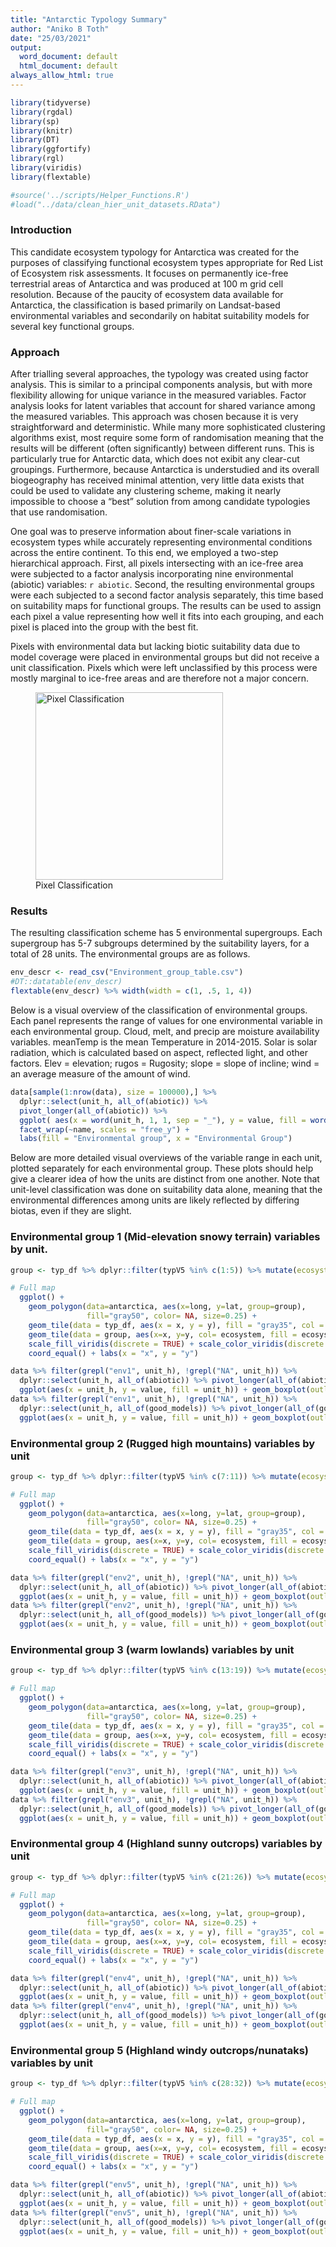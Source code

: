```yaml
---
title: "Antarctic Typology Summary"
author: "Aniko B Toth"
date: "25/03/2021"
output:
  word_document: default
  html_document: default
always_allow_html: true
---
```


```r
library(tidyverse)
library(rgdal)
library(sp)
library(knitr)
library(DT)
library(ggfortify)
library(rgl)
library(viridis)
library(flextable)

#source('../scripts/Helper_Functions.R')
#load("../data/clean_hier_unit_datasets.RData")

```

### Introduction

This candidate ecosystem typology for Antarctica was created for the purposes of classifying functional ecosystem types appropriate for Red List of Ecosystem risk assessments. It focuses on permanently ice-free terrestrial areas of Antarctica and was produced at 100 m grid cell resolution. Because of the paucity of ecosystem data available for Antarctica, the classification is based primarily on Landsat-based environmental variables and secondarily on habitat suitability models for several key functional groups. 

### Approach

After trialling several approaches, the typology was created using factor analysis. This is similar to a principal components analysis, but with more flexibility allowing for unique variance in the measured variables. Factor analysis looks for latent variables that account for shared variance among the measured variables. This approach was chosen because it is very straightforward and deterministic. While many more sophisticated clustering algorithms exist, most require some form of randomisation meaning that the results will be different (often significantly) between different runs. This is particularly true for Antarctic data, which does not exibit any clear-cut groupings. Furthermore, because Antarctica is understudied and its overall biogeography has received minimal attention, very little data exists that could be used to validate any clustering scheme, making it nearly impossible to choose a "best" solution from among candidate typologies that use randomisation. 

One goal was to preserve information about finer-scale variations in ecosystem types while accurately representing environmental conditions across the entire continent. To this end, we employed a two-step hierarchical approach. First, all pixels intersecting with an ice-free area were subjected to a factor analysis incorporating nine environmental (abiotic) variables: `r abiotic`. Second, the resulting environmental groups were each subjected to a second factor analysis separately, this time based on suitability maps for functional groups. The results can be used to assign each pixel a value representing how well it fits into each grouping, and each pixel is placed into the group with the best fit. 

 Pixels with environmental data but lacking biotic suitability data due to model coverage were placed in environmental groups but did not receive a unit classification. Pixels which were left unclassified by this process were mostly marginal to ice-free areas and are therefore not a major concern.

![Pixel Classification](Pixel_classification_figure.png){width=580px, height=300px}

### Results

The resulting classification scheme has 5 environmental supergroups. Each supergroup has 5-7 subgroups determined by the suitability layers, for a total of 28 units. The environmental groups are as follows. 

```r
env_descr <- read_csv("Environment_group_table.csv")
#DT::datatable(env_descr)
flextable(env_descr) %>% width(width = c(1, .5, 1, 4))
```

Below is a visual overview of the classification of environmental groups. Each panel represents the range of values for one environmental variable in each environmental group. Cloud, melt, and precip are moisture availability variables. meanTemp is the mean Temperature in 2014-2015. Solar is solar radiation, which is calculated based on aspect, reflected light, and other factors. Elev = elevation; rugos = Rugosity; slope = slope of incline; wind = an average measure of the amount of wind. 



```r
data[sample(1:nrow(data), size = 100000),] %>% 
  dplyr::select(unit_h, all_of(abiotic)) %>% 
  pivot_longer(all_of(abiotic)) %>% 
  ggplot( aes(x = word(unit_h, 1, 1, sep = "_"), y = value, fill = word(unit_h, 1, 1, sep = "_"))) + geom_boxplot(outlier.size = 0.2) + 
  facet_wrap(~name, scales = "free_y") + 
  labs(fill = "Environmental group", x = "Environmental Group")

```


Below are more detailed visual overviews of the variable range in each unit, plotted separately for each environmental group. These plots should help give a clearer idea of how the units are distinct from one another. Note that unit-level classification was done on suitability data alone, meaning that the environmental differences among units are likely reflected by differing biotas, even if they are slight. 

### Environmental group 1 (Mid-elevation snowy terrain) variables by unit.


```r
group <- typ_df %>% dplyr::filter(typV5 %in% c(1:5)) %>% mutate(ecosystem = as.factor(typV5))

# Full map
  ggplot() +  
    geom_polygon(data=antarctica, aes(x=long, y=lat, group=group), 
                 fill="gray50", color= NA, size=0.25) +
    geom_tile(data = typ_df, aes(x = x, y = y), fill = "gray35", col = "gray35", lwd = 0.8) + 
    geom_tile(data = group, aes(x=x, y=y, col= ecosystem, fill = ecosystem), lwd = 1.1) +
    scale_fill_viridis(discrete = TRUE) + scale_color_viridis(discrete = TRUE) +
    coord_equal() + labs(x = "x", y = "y")
```

```r
data %>% filter(grepl("env1", unit_h), !grepl("NA", unit_h)) %>% 
  dplyr::select(unit_h, all_of(abiotic)) %>% pivot_longer(all_of(abiotic)) %>% 
  ggplot(aes(x = unit_h, y = value, fill = unit_h)) + geom_boxplot(outlier.size = 0.3) + facet_wrap(~name, scales = "free") + scale_fill_viridis(discrete = TRUE) + theme(axis.text.x = element_blank())
data %>% filter(grepl("env1", unit_h), !grepl("NA", unit_h)) %>% 
  dplyr::select(unit_h, all_of(good_models)) %>% pivot_longer(all_of(good_models)) %>% 
  ggplot(aes(x = unit_h, y = value, fill = unit_h)) + geom_boxplot(outlier.size = 0.3) + facet_wrap(~name, scales = "free") + scale_fill_viridis(discrete = TRUE) + theme(axis.text.x = element_blank())

```

### Environmental group 2 (Rugged high mountains) variables by unit

```r
group <- typ_df %>% dplyr::filter(typV5 %in% c(7:11)) %>% mutate(ecosystem = as.factor(typV5))

# Full map
  ggplot() +  
    geom_polygon(data=antarctica, aes(x=long, y=lat, group=group), 
                 fill="gray50", color= NA, size=0.25) +
    geom_tile(data = typ_df, aes(x = x, y = y), fill = "gray35", col = "gray35", lwd = 0.8) + 
    geom_tile(data = group, aes(x=x, y=y, col= ecosystem, fill = ecosystem), lwd = 1.1) +
    scale_fill_viridis(discrete = TRUE) + scale_color_viridis(discrete = TRUE) +
    coord_equal() + labs(x = "x", y = "y")
```


```r
data %>% filter(grepl("env2", unit_h), !grepl("NA", unit_h)) %>% 
  dplyr::select(unit_h, all_of(abiotic)) %>% pivot_longer(all_of(abiotic)) %>% 
  ggplot(aes(x = unit_h, y = value, fill = unit_h)) + geom_boxplot(outlier.size = 0.3) + facet_wrap(~name, scales = "free") + scale_fill_viridis(discrete = TRUE) + theme(axis.text.x = element_blank())
data %>% filter(grepl("env2", unit_h), !grepl("NA", unit_h)) %>% 
  dplyr::select(unit_h, all_of(good_models)) %>% pivot_longer(all_of(good_models)) %>% 
  ggplot(aes(x = unit_h, y = value, fill = unit_h)) + geom_boxplot(outlier.size = 0.3) + facet_wrap(~name, scales = "free") + scale_fill_viridis(discrete = TRUE) + theme(axis.text.x = element_blank())


```



### Environmental group 3 (warm lowlands) variables by unit

```r
group <- typ_df %>% dplyr::filter(typV5 %in% c(13:19)) %>% mutate(ecosystem = as.factor(typV5))

# Full map
  ggplot() +  
    geom_polygon(data=antarctica, aes(x=long, y=lat, group=group), 
                 fill="gray50", color= NA, size=0.25) +
    geom_tile(data = typ_df, aes(x = x, y = y), fill = "gray35", col = "gray35", lwd = 0.8) + 
    geom_tile(data = group, aes(x=x, y=y, col= ecosystem, fill = ecosystem), lwd = 1.1) +
    scale_fill_viridis(discrete = TRUE) + scale_color_viridis(discrete = TRUE) +
    coord_equal() + labs(x = "x", y = "y")
```


```r
data %>% filter(grepl("env3", unit_h), !grepl("NA", unit_h)) %>% 
  dplyr::select(unit_h, all_of(abiotic)) %>% pivot_longer(all_of(abiotic)) %>% 
  ggplot(aes(x = unit_h, y = value, fill = unit_h)) + geom_boxplot(outlier.size = 0.3) + facet_wrap(~name, scales = "free") + scale_fill_viridis(discrete = TRUE) + theme(axis.text.x = element_blank())
data %>% filter(grepl("env3", unit_h), !grepl("NA", unit_h)) %>% 
  dplyr::select(unit_h, all_of(good_models)) %>% pivot_longer(all_of(good_models)) %>% 
  ggplot(aes(x = unit_h, y = value, fill = unit_h)) + geom_boxplot(outlier.size = 0.3) + facet_wrap(~name, scales = "free") + scale_fill_viridis(discrete = TRUE) + theme(axis.text.x = element_blank())


```


### Environmental group 4 (Highland sunny outcrops) variables by unit

```r
group <- typ_df %>% dplyr::filter(typV5 %in% c(21:26)) %>% mutate(ecosystem = as.factor(typV5))

# Full map
  ggplot() +  
    geom_polygon(data=antarctica, aes(x=long, y=lat, group=group), 
                 fill="gray50", color= NA, size=0.25) +
    geom_tile(data = typ_df, aes(x = x, y = y), fill = "gray35", col = "gray35", lwd = 0.8) + 
    geom_tile(data = group, aes(x=x, y=y, col= ecosystem, fill = ecosystem), lwd = 1.1) +
    scale_fill_viridis(discrete = TRUE) + scale_color_viridis(discrete = TRUE) +
    coord_equal() + labs(x = "x", y = "y")
```


```r
data %>% filter(grepl("env4", unit_h), !grepl("NA", unit_h)) %>% 
  dplyr::select(unit_h, all_of(abiotic)) %>% pivot_longer(all_of(abiotic)) %>% 
  ggplot(aes(x = unit_h, y = value, fill = unit_h)) + geom_boxplot(outlier.size = 0.3) + facet_wrap(~name, scales = "free") + scale_fill_viridis(discrete = TRUE) + theme(axis.text.x = element_blank())
data %>% filter(grepl("env4", unit_h), !grepl("NA", unit_h)) %>% 
  dplyr::select(unit_h, all_of(good_models)) %>% pivot_longer(all_of(good_models)) %>% 
  ggplot(aes(x = unit_h, y = value, fill = unit_h)) + geom_boxplot(outlier.size = 0.3) + facet_wrap(~name, scales = "free") + scale_fill_viridis(discrete = TRUE) + theme(axis.text.x = element_blank())


```


### Environmental group 5 (Highland windy outcrops/nunataks) variables by unit
```r
group <- typ_df %>% dplyr::filter(typV5 %in% c(28:32)) %>% mutate(ecosystem = as.factor(typV5))

# Full map
  ggplot() +  
    geom_polygon(data=antarctica, aes(x=long, y=lat, group=group), 
                 fill="gray50", color= NA, size=0.25) +
    geom_tile(data = typ_df, aes(x = x, y = y), fill = "gray35", col = "gray35", lwd = 0.8) + 
    geom_tile(data = group, aes(x=x, y=y, col= ecosystem, fill = ecosystem), lwd = 1.1) +
    scale_fill_viridis(discrete = TRUE) + scale_color_viridis(discrete = TRUE) +
    coord_equal() + labs(x = "x", y = "y")
```


```r
data %>% filter(grepl("env5", unit_h), !grepl("NA", unit_h)) %>% 
  dplyr::select(unit_h, all_of(abiotic)) %>% pivot_longer(all_of(abiotic)) %>% 
  ggplot(aes(x = unit_h, y = value, fill = unit_h)) + geom_boxplot(outlier.size = 0.3) + facet_wrap(~name, scales = "free") + scale_fill_viridis(discrete = TRUE) + theme(axis.text.x = element_blank())
data %>% filter(grepl("env5", unit_h), !grepl("NA", unit_h)) %>% 
  dplyr::select(unit_h, all_of(good_models)) %>% pivot_longer(all_of(good_models)) %>% 
  ggplot(aes(x = unit_h, y = value, fill = unit_h)) + geom_boxplot(outlier.size = 0.3) + facet_wrap(~name, scales = "free") + scale_fill_viridis(discrete = TRUE) + theme(axis.text.x = element_blank())

```






